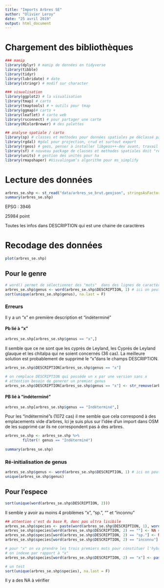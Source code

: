 ```yaml
---
title: "Imports Arbres SE"
author: "Olivier Leroy"
date: "25 avril 2019"
output: html_document
---
```


# Chargement des bibliothèques 

```r
### manip
library(dplyr) # manip de données en tidyverse
library(tibble)
library(tidyr)
library(lubridate) # date
library(stringr) # modif sur character

### visualisation
library(ggplot2) # la visualisation
library(tmap) # carto
library(tmaptools) # + outils pour tmap
library(ggmap)# carto +
library(leaflet) # carto web
library(rsconnect) # pour partager une carte
library(RColorBrewer) # des palettes

## analyse spatiale / carto
library(sp) # classes et methodes pour données spatiales pe déclassé par SF
library(rgdal) #gdal pour projection, crud et surtout export
library(rgeos) # geos, penser à installer libgeos++-dev avant, travail avec objet sp
library(sf) # nouveau package de classes et methodes spatiales doit "remplacer" rgdal et rgeos (et ofc sp) 
library(units) # gestion des unités pour ha
library(rmapshaper) #Visvalingam’s algorithm pour ms_simplify
```

# Lecture des données 

```r
arbres_se.shp <- st_read("data/arbres_se_brut.geojson", stringsAsFactors = FALSE)
summary(arbres_se.shp)
```

EPSG : 3946

25984 point 

Toutes les infos dans DESCRIPTION qui est une chaine de caractères 

# Recodage des données

```r
plot(arbres_se.shp)
```


## Pour le genre

```r
# word() permet de sélectionner des "mots"  dans des lignes de caractères, mot étant définit comme separer par whitespace
arbres_se.shp$genus <- word(arbres_se.shp$DESCRIPTION, 1) # ici on peut prendre le premier mot et assumer le genre, genus dans OSM
sort(unique(arbres_se.shp$genus), na.last = F)
```

### Erreurs 

Il y a un "x" en première description et "indéterminé"

#### Pb lié à "x"

```r
arbres_se.shp[arbres_se.shp$genus == "x",]
```

Il semble que ce ne sont que les cyprès de Leyland, les Cyprés de Leyland glauque et les chitalpa qui ne soient concernés (36 cas). La meilleure solution est probablement de supprimé le "x"dans le champs DESCRIPTION. 


```r
arbres_se.shp$DESCRIPTION[arbres_se.shp$genus == "x"]
```

```r
# on remplace DESCRIPTION qui posséde un x par une version sans x
# attention besoin de generer un premier genus
arbres_se.shp$DESCRIPTION[arbres_se.shp$genus == "x"] <- str_remove(arbres_se.shp$DESCRIPTION[arbres_se.shp$genus == "x"],  "\\s|[x]\\s")
```



#### PB lié à "indéterminé"

```r
arbres_se.shp[arbres_se.shp$genus == "Indéterminé",]
```

Pour les "indéterminé"s (1072 cas) il me semble que cela correspond à des emplacements vide d'arbres, Ici je suis plus sur l'idée d'un import dans OSM de les supprimé car ils ne correspondent pas à des arbres.

```r
arbres_se.shp <- arbres_se.shp %>% 
        filter(! genus == "Indéterminé")
    
summary(arbres_se.shp)
```

### Ré-initialisation de genus


```r
arbres_se.shp$genus <- word(arbres_se.shp$DESCRIPTION, 1) # ici on peut prendre le premier mot et assumer le genre, genus dans OSM
unique(arbres_se.shp$genus)
```


## Pour l'espece

```r
sort(unique(word(arbres_se.shp$DESCRIPTION, 2)))
```

 Il semble y avoir au moins 4 problèmes "x", "sp.", "" et "inconnu"
 
```r
## attention c'est du base R, donc pas ultra lisibile
arbres_se.shp$species <- paste(word(arbres_se.shp$DESCRIPTION, 1), word(arbres_se.shp$DESCRIPTION, 2)) # initialisation
arbres_se.shp$species[word(arbres_se.shp$DESCRIPTION, 2) == ""] <- NA # les espaces en NA pe à verifier
arbres_se.shp$species[word(arbres_se.shp$DESCRIPTION, 2) == "sp."] <- NA # sp en NA
arbres_se.shp$species[word(arbres_se.shp$DESCRIPTION, 2) == "inconnu"] <- NA # inconnu en NA

# pour "x" on va prendre les trois premiers mots pour constituer l'hybride, c'est long car il y a pas mal d'indexation
# on indexe par rapport à "x"
arbres_se.shp$species[word(arbres_se.shp$DESCRIPTION, 2) == "x"] <- paste(word(arbres_se.shp$DESCRIPTION, 1)[word(arbres_se.shp$DESCRIPTION, 2) == "x"], word(arbres_se.shp$DESCRIPTION, 2)[word(arbres_se.shp$DESCRIPTION, 2) == "x"], word(arbres_se.shp$DESCRIPTION, 3)[word(arbres_se.shp$DESCRIPTION, 2) == "x"])

# un test
sort(unique(arbres_se.shp$species), na.last = F)
```
 
 
 Il y a des NA à vérifier
 
 